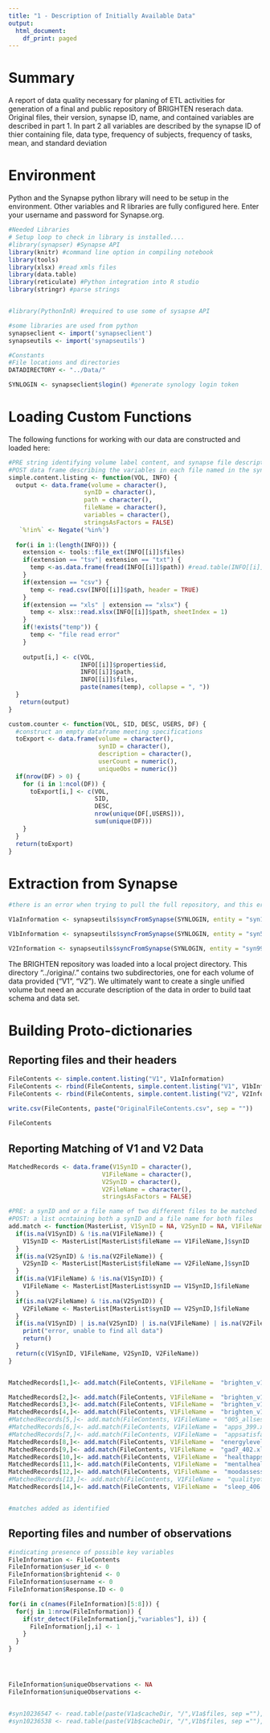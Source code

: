 ```yaml
---
title: "1 - Description of Initially Available Data"
output:
  html_document:
    df_print: paged
---
```


# Summary

A report of data quality necessary for planing of ETL activities for generation of a final and public repository of BRIGHTEN reserach data. Original files, their version, synapse ID, name, and contained variables are described in part 1. In part 2 all variables are described by the synapse ID of thier containing file, data type, frequency of subjects, frequency of tasks, mean, and standard deviation

# Environment

Python and the Synapse python library will need to be setup in the environment. Other variables and R libraries are fully configured here. Enter your username and password for Synapse.org.

```r
#Needed Libraries 
# Setup loop to check in library is installed....
#library(synapser) #Synapse API
library(knitr) #command line option in compiling notebook
library(tools)
library(xlsx) #read xmls files
library(data.table) 
library(reticulate) #Python integration into R studio
library(stringr) #parse strings


#library(PythonInR) #required to use some of sysapse API

#some libraries are used from python
synapseclient <- import('synapseclient')
synapseutils <- import('synapseutils') 

#Constants
#File locations and directories
DATADIRECTORY <- "../Data/"

SYNLOGIN <- synapseclient$login() #generate synology login token
```

# Loading Custom Functions

The following functions for working with our data are constructed and loaded here:

```r

#PRE string identifying volume label content, and synapse file description object (can be list)
#POST data frame describing the variables in each file named in the synapse object.
simple.content.listing <- function(VOL, INFO) {
  output <- data.frame(volume = character(),
                     synID = character(),
                     path = character(),
                     fileName = character(),
                     variables = character(),
                     stringsAsFactors = FALSE)
   `%!in%` <- Negate('%in%')
                    
  for(i in 1:(length(INFO))) {
    extension <- tools::file_ext(INFO[[i]]$files)
    if(extension == "tsv"| extension == "txt") {
      temp <-as.data.frame(fread(INFO[[i]]$path)) #read.table(INFO[[i]]$path, sep = "\t",  header = TRUE)
    }
    if(extension == "csv") {
      temp <- read.csv(INFO[[i]]$path, header = TRUE)
    }
    if(extension == "xls" | extension == "xlsx") {
      temp <- xlsx::read.xlsx(INFO[[i]]$path, sheetIndex = 1)
    }  
    if(!exists("temp")) {
      temp <- "file read error"
    }
    
    output[i,] <- c(VOL,
                    INFO[[i]]$properties$id,
                    INFO[[i]]$path,
                    INFO[[i]]$files,
                    paste(names(temp), collapse = ", "))
  }
   return(output)
}

custom.counter <- function(VOL, SID, DESC, USERS, DF) {
  #construct an empty dataframe meeting specifications
  toExport <- data.frame(volume = character(),
                         synID = character(),
                         description = character(),
                         userCount = numeric(),
                         uniqueObs = numeric())
  if(nrow(DF) > 0) {
    for (i in 1:ncol(DF)) {
      toExport[i,] <- c(VOL, 
                        SID,
                        DESC,
                        nrow(unique(DF[,USERS])),
                        sum(unique(DF)))
    }
  }
  return(toExport)
}

```

# Extraction from Synapse

```r

#there is an error when trying to pull the full repository, and this error is repeated when trying to pull just the V1 directory and its subdirectories. More specicifcally, it appears that hte bulk data pull throws an error when encountering WIKI files, as is found in the analysis directory. Skipping this directory (putting from the other two directories under V1) bypasses this problem.

V1aInformation <- synapseutils$syncFromSynapse(SYNLOGIN, entity = "syn10236537", path = paste(DATADIRECTORY,"original/V1/", sep = "") )

V1bInformation <- synapseutils$syncFromSynapse(SYNLOGIN, entity = "syn5908558", path = paste(DATADIRECTORY,"original/V1/", sep = "") )

V2Information <- synapseutils$syncFromSynapse(SYNLOGIN, entity = "syn9952129", path = paste(DATADIRECTORY,"original/V2/", sep = "") )
```

The BRIGHTEN repository was loaded into a local project directory. This directory "../origina/." contains two subdirectories, one for each volume of data provided ("V1", "V2"). We ultimately want to create a single unified volume but need an accurate description of the data in order to build taat schema and data set.

# Building Proto-dictionaries

## Reporting files and their headers

```r
FileContents <- simple.content.listing("V1", V1aInformation)
FileContents <- rbind(FileContents, simple.content.listing("V1", V1bInformation))
FileContents <- rbind(FileContents, simple.content.listing("V2", V2Information))
 
write.csv(FileContents, paste("OriginalFileContents.csv", sep = ""))   

FileContents

```

## Reporting Matching of V1 and V2 Data

```r
MatchedRecords <- data.frame(V1SynID = character(),
                          V1FileName = character(),
                          V2SynID = character(),
                          V2FileName = character(),
                          stringsAsFactors = FALSE)

#PRE: a synID and or a file name of two different files to be matched
#POST: a list ocntaining both a synID and a file name for both files
add.match <- function(MasterList, V1SynID = NA, V2SynID = NA, V1FileName = NA, V2FileName = NA){
  if(is.na(V1SynID) & !is.na(V1FileName)) {
    V1SynID <- MasterList[MasterList$fileName == V1FileName,]$synID
  }
  if(is.na(V2SynID) & !is.na(V2FileName)) {
    V2SynID <- MasterList[MasterList$fileName == V2FileName,]$synID  
  }
  if(is.na(V1FileName) & !is.na(V1SynID)) {
    V1FileName <- MasterList[MasterList$synID == V1SynID,]$fileName
  }
  if(is.na(V2FileName) & !is.na(V2SynID)) {
    V2FileName <- MasterList[MasterList$synID == V2SynID,]$fileName
  }
  if(is.na(V1SynID) | is.na(V2SynID) | is.na(V1FileName) | is.na(V2FileName)) {
    print("error, unable to find all data")
    return()
  }
  return(c(V1SynID, V1FileName, V2SynID, V2FileName))
}


MatchedRecords[1,]<- add.match(FileContents, V1FileName =  "brighten_v1_passive_features.tsv", V2FileName = "passivedata_brighten_v2.tsv")

MatchedRecords[2,]<- add.match(FileContents, V1FileName =  "brighten_v1_phq2_scores.tsv", V2FileName = "phq2_brighten_v2.tsv")
MatchedRecords[3,]<- add.match(FileContents, V1FileName =  "brighten_v1_phq9_scores.tsv", V2FileName = "phq9_brighten_v2.tsv")
MatchedRecords[4,]<- add.match(FileContents, V1FileName =  "brighten_v1_study_metadata.tsv", V2FileName = "mdata_brighten_v2.tsv")
#MatchedRecords[5,]<- add.match(FileContents, V1FileName =  "005_allses_set.csv", V2FileName =                
#MatchedRecords[6,]<- add.match(FileContents, V1FileName =  "apps_399.xls", V2FileName =                     
#MatchedRecords[7,]<- add.match(FileContents, V1FileName =  "appsatisfaction_408.xls", V2FileName =           
MatchedRecords[8,]<- add.match(FileContents, V1FileName =  "energylevels_404.xls", V2FileName = "impact.csv")          
MatchedRecords[9,]<- add.match(FileContents, V1FileName =  "gad7_402.xls", V2FileName = "gad-7.csv")             
MatchedRecords[10,]<- add.match(FileContents, V1FileName =  "healthapps_405.xls", V2FileName = "health app overview.csv")             
MatchedRecords[11,]<- add.match(FileContents, V1FileName =  "mentalhealthservices_400.xls", V2FileName = "impact-mh.csv")   
MatchedRecords[12,]<- add.match(FileContents, V1FileName =  "moodassessment_407.xls", V2FileName = "pgic.csv")        
#MatchedRecords[13,]<- add.match(FileContents, V1FileName =  "qualityoflife_401.xls", V2FileName =             
MatchedRecords[14,]<- add.match(FileContents, V1FileName =  "sleep_406.xls", V2FileName = "sleep.csv")


#matches added as identified


```



## Reporting files and number of observations

```r

#indicating presence of possible key variables
FileInformation <- FileContents
FileInformation$user_id <- 0
FileInformation$brightenid <- 0
FileInformation$username <- 0
FileInformation$Response.ID <- 0

for(i in c(names(FileInformation)[5:8])) {
  for(j in 1:nrow(FileInformation)) {
    if(str_detect(FileInformation[j,"variables"], i)) {
      FileInformation[j,i] <- 1
    }
  }
}




FileInformation$uniqueObservations <- NA
FileInformation$uniqueObservations <- 



```



```r
#syn10236547 <- read.table(paste(V1a$cacheDir, "/",V1a$files, sep =""), header = TRUE)
#syn10236538 <- read.table(paste(V1b$cacheDir, "/",V1b$files, sep =""), header = TRUE)
```




